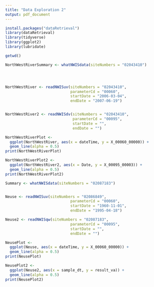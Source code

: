 ```yaml
---
title: "Data Exploration 2"
output: pdf_document
---
```


```r
install.packages("dataRetrieval")
library(dataRetrieval)
library(tidyverse)
library(ggplot2)
library(lubridate)

getwd()
```

```r
NorthWestRiverSummary <- whatNWISdata(siteNumbers = "02043410")




NorthWestRiver <- readNWISuv(siteNumbers = "02043410",
                             parameterCd = "00060",
                             startDate = "2006-03-04",
                             endDate = "2007-06-19") 


NorthWestRiver2 <- readNWISdv(siteNumbers = "02043410",
                              parameterCd = "00095",
                              startDate = "",
                              endDate = "")

NorthWestRiverPlot <-
  ggplot(NorthWestRiver, aes(x = dateTime, y = X_00060_00000)) +
  geom_line(alpha = 0.5)
print(NorthWestRiverPlot)

NorthWestRiverPlot2 <-
  ggplot(NorthWestRiver2, aes(x = Date, y = X_00095_00003)) +
  geom_line(alpha = 0.5)
print(NorthWestRiverPlot2)

```



```r
Summary <- whatNWISdata(siteNumbers = "02087183")


Neuse <- readNWISuv(siteNumbers = "02086849",
                             parameterCd = "00060",
                             startDate = "1960-11-01",
                             endDate = "1995-04-18")

Neuse2 <- readNWISqw(siteNumbers = "02087183",
                             parameterCd = "00095",
                             startDate = "",
                             endDate = "")

NeusePlot <-
  ggplot(Neuse, aes(x = dateTime, y = X_00060_00000)) +
  geom_line(alpha = 0.5)
print(NeusePlot)

NeusePlot2 <-
  ggplot(Neuse2, aes(x = sample_dt, y = result_va)) +
  geom_line(alpha = 0.5)
print(NeusePlot2)

```
